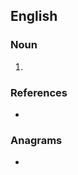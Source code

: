 ==English==

===Noun===
{{en-noun}}

# {{alternative spelling of|en|abnet}}

===References===
* {{R:Webster 1913}}

===Anagrams===
* {{anagrams|en|a=aabent|Tanabe|banate}}